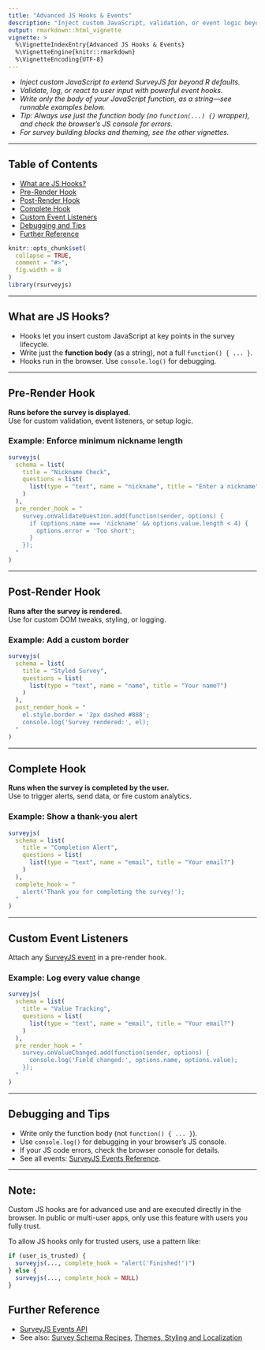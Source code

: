 ```yaml
---
title: "Advanced JS Hooks & Events"
description: "Inject custom JavaScript, validation, or event logic beyond R—unlock the full power of SurveyJS events and lifecycle."
output: rmarkdown::html_vignette
vignette: >
  %\VignetteIndexEntry{Advanced JS Hooks & Events}
  %\VignetteEngine{knitr::rmarkdown}
  %\VignetteEncoding{UTF-8}
---
```


- _Inject custom JavaScript to extend SurveyJS far beyond R defaults._
- _Validate, log, or react to user input with powerful event hooks._
- _Write only the body of your JavaScript function, as a string—see runnable examples below._
- _Tip: Always use just the function body (no `function(...) {}` wrapper), and check the browser’s JS console for errors._
- _For survey building blocks and theming, see the other vignettes._

---

## Table of Contents

- [What are JS Hooks?](#what-are-js-hooks)
- [Pre-Render Hook](#pre-render-hook)
- [Post-Render Hook](#post-render-hook)
- [Complete Hook](#complete-hook)
- [Custom Event Listeners](#custom-event-listeners)
- [Debugging and Tips](#debugging-and-tips)
- [Further Reference](#further-reference)

```r
knitr::opts_chunk$set(
  collapse = TRUE,
  comment = "#>",
  fig.width = 8
)
library(rsurveyjs)
```

---

## What are JS Hooks?

- Hooks let you insert custom JavaScript at key points in the survey lifecycle.
- Write just the **function body** (as a string), not a full `function() { ... }`.
- Hooks run in the browser. Use `console.log()` for debugging.

---

## Pre-Render Hook

**Runs before the survey is displayed.**  
Use for custom validation, event listeners, or setup logic.

### Example: Enforce minimum nickname length

```r
surveyjs(
  schema = list(
    title = "Nickname Check",
    questions = list(
      list(type = "text", name = "nickname", title = "Enter a nickname")
    )
  ),
  pre_render_hook = "
    survey.onValidateQuestion.add(function(sender, options) {
      if (options.name === 'nickname' && options.value.length < 4) {
        options.error = 'Too short';
      }
    });
  "
)
```

---

## Post-Render Hook

**Runs after the survey is rendered.**  
Use for custom DOM tweaks, styling, or logging.

### Example: Add a custom border

```r
surveyjs(
  schema = list(
    title = "Styled Survey",
    questions = list(
      list(type = "text", name = "name", title = "Your name?")
    )
  ),
  post_render_hook = "
    el.style.border = '2px dashed #888';
    console.log('Survey rendered:', el);
  "
)
```

---

## Complete Hook

**Runs when the survey is completed by the user.**  
Use to trigger alerts, send data, or fire custom analytics.

### Example: Show a thank-you alert

```r
surveyjs(
  schema = list(
    title = "Completion Alert",
    questions = list(
      list(type = "text", name = "email", title = "Your email?")
    )
  ),
  complete_hook = "
    alert('Thank you for completing the survey!');
  "
)
```

---

## Custom Event Listeners

Attach any [SurveyJS event](https://surveyjs.io/form-library/documentation/api-reference/survey-data-model#events) in a pre-render hook.

### Example: Log every value change

```r
surveyjs(
  schema = list(
    title = "Value Tracking",
    questions = list(
      list(type = "text", name = "email", title = "Your email?")
    )
  ),
  pre_render_hook = "
    survey.onValueChanged.add(function(sender, options) {
      console.log('Field changed:', options.name, options.value);
    });
  "
)
```

---

## Debugging and Tips

- Write only the function body (not `function() { ... }`).
- Use `console.log()` for debugging in your browser’s JS console.
- If your JS code errors, check the browser console for details.
- See all events: [SurveyJS Events Reference](https://surveyjs.io/form-library/documentation/api-reference/survey-data-model#events).

---

## Note:

Custom JS hooks are for advanced use and are executed directly in the browser.
In public or multi-user apps, only use this feature with users you fully trust.

To allow JS hooks only for trusted users, use a pattern like:

```r
if (user_is_trusted) {
  surveyjs(..., complete_hook = "alert('Finished!')")
} else {
  surveyjs(..., complete_hook = NULL)
}
```

## Further Reference

- [SurveyJS Events API](https://surveyjs.io/form-library/documentation/api-reference/survey-data-model#events)
- See also: [Survey Schema Recipes](survey-schema-recipes.html), [Themes, Styling and Localization](themes-styling-and-localization.html)
